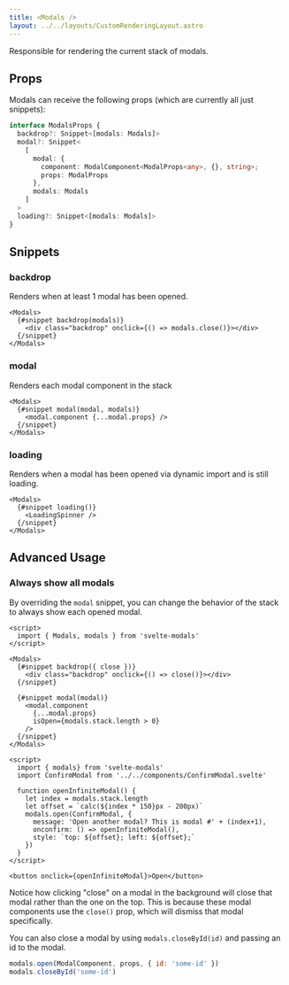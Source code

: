 ```yaml
---
title: <Modals />
layout: ../../layouts/CustomRenderingLayout.astro
---
```


Responsible for rendering the current stack of modals.

## Props

Modals can receive the following props (which are currently all just snippets):

```ts
interface ModalsProps {
  backdrop?: Snippet<[modals: Modals]>
  modal?: Snippet<
    [
      modal: { 
        component: ModalComponent<ModalProps<any>, {}, string>; 
        props: ModalProps 
      },
      modals: Modals
    ]
  >
  loading?: Snippet<[modals: Modals]>
}
```

## Snippets

### backdrop

Renders when at least 1 modal has been opened.

```svelte
<Modals>
  {#snippet backdrop(modals)}
    <div class="backdrop" onclick={() => modals.close()}></div>
  {/snippet}
</Modals>
```

### modal

Renders each modal component in the stack

```svelte
<Modals>
  {#snippet modal(modal, modals)}
    <modal.component {...modal.props} />
  {/snippet}
</Modals>
```

### loading

Renders when a modal has been opened via dynamic import and is still loading.

```svelte
<Modals>
  {#snippet loading()}
    <LoadingSpinner />
  {/snippet}
</Modals>
```

## Advanced Usage

### Always show all modals

By overriding the `modal` snippet, you can change the behavior of the stack
to always show each opened modal.

```svelte
<script>
  import { Modals, modals } from 'svelte-modals'
</script>

<Modals>
  {#snippet backdrop({ close })}
    <div class="backdrop" onclick={() => close()}></div>
  {/snippet}

  {#snippet modal(modal)}
    <modal.component 
      {...modal.props}     
      isOpen={modals.stack.length > 0} 
    />
  {/snippet}
</Modals>
```

```svelte live layout="../../layouts/code/NoCode.astro"
<script>  
  import { modals} from 'svelte-modals'
  import ConfirmModal from '../../components/ConfirmModal.svelte'
  
  function openInfiniteModal() {
    let index = modals.stack.length
    let offset = `calc(${index * 150}px - 200px)`
    modals.open(ConfirmModal, {
      message: 'Open another modal? This is modal #' + (index+1),      
      onconfirm: () => openInfiniteModal(),
      style: `top: ${offset}; left: ${offset};`
    })
  }
</script>

<button onclick={openInfiniteModal}>Open</button>
```

Notice how clicking "close" on a modal in the background will close that modal 
rather than the one on the top. This is because these modal components
use the `close()` prop, which will dismiss that modal specifically.

You can also close a modal by using `modals.closeById(id)` and passing an id to the modal.

```js
modals.open(ModalComponent, props, { id: 'some-id' })
modals.closeById('some-id')
```